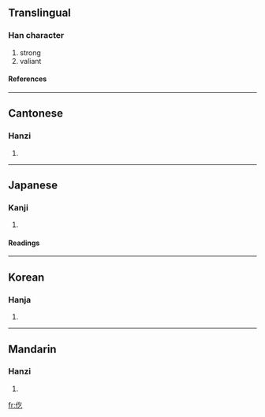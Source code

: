 ==Translingual==
===Han character===
{{Han char|rad=人|as=03|sn=5|four=2821<sub>7</sub>|canj=人人弓 (OON)}}
# strong
# valiant
====References====
{{Han ref|kx=0093.070|dkj=00382|dj=0197.040|hdz=10114.050|uh=4EE1|ud=20193|bh=C968|bd=51560}}
----
==Cantonese==
===Hanzi===
{{yue-hanzi|jyut=|y=gaak3, ngat6}}
# {{defn|Cantonese}}
----
==Japanese==
===Kanji===
{{ja-kanji|grade=|rs=人03}}
# {{defn|Japanese}}
====Readings====
{{ja-readings|on=[[きつ]] (kitsu), [[こち]] (kochi), [[ごち]] (gochi)|kun=[[いさましい]] (isamashii)}}
----
==Korean==
===Hanja===
{{ko-hanja|hangeul=흘|rv=heul|mr=hŭl}}
# {{defn|Korean}}
----
==Mandarin==
===Hanzi===
{{cmn-hanzi|pin=[[yì]] (yi4)|wg=i<sup>4</sup>}}
# {{defn|Mandarin}}

[[fr:仡]]